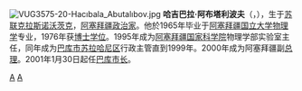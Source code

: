 {{BLP unsourced|time=2020-07-29T00:58:46+00:00}}
[[File:VUG3575-20-Hacıbala_Abutalıbov.jpg|thumb]]
'''哈吉巴拉·阿布塔利波夫'''（{{lang-az|Hacıbala İbrahim oğlu Abutalıbov}}，{{bd|1944年|5月13日|}}），生于[[苏联|苏联]][[土库曼巴希|克拉斯诺沃茨克]]，[[阿塞拜疆|阿塞拜疆]][[政治家|政治家]]。他於1965年毕业于[[巴库国立大学|阿塞拜疆国立大学]][[物理学|物理学]]专业，1976年获[[博士|博士]][[学位|学位]]。1995年成为[[阿塞拜疆国家科学院|阿塞拜疆国家科学院]]物理学部实验室主任，同年成为[[巴库|巴库市]][[苏拉哈尼区|苏拉哈尼区]]行政主管直到1999年。2000年成为阿塞拜疆副[[总理|总理]]。2001年1月30日起任[[巴库|巴库]][[市长|市长]]。

[[Category:阿塞拜疆副总理|A]]
[[Category:巴库市长|A]]
{{bio-stub}}